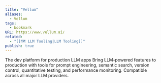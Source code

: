 ```yaml
---
title: "Vellum"
aliases:
  - Vellum
tags:
  - bookmark
URL: https://www.vellum.ai/
related:
  - "[[🗺️ LLM Tooling|LLM Tooling]]"
publish: true
---
```



The dev platform for production LLM apps
Bring LLM-powered features to production with tools for prompt engineering, semantic search, version control, quantitative testing, and performance monitoring. Compatible across all major LLM providers.